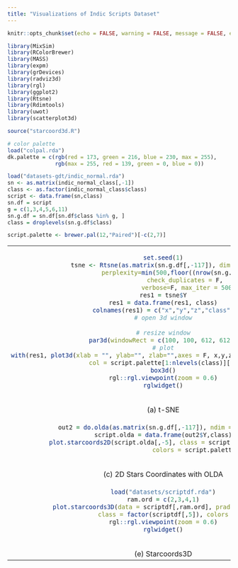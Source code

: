 ```yaml
---
title: "Visualizations of Indic Scripts Dataset"
---
```


<style type="text/css">
.main-container {
  max-width: 1500px;
  margin-left: auto;
  margin-right: auto;
}
</style>


```r
knitr::opts_chunk$set(echo = FALSE, warning = FALSE, message = FALSE, error = FALSE, cache = T)
```

```r
library(MixSim)
library(RColorBrewer)
library(MASS)
library(expm)
library(grDevices)
library(radviz3d)
library(rgl)
library(ggplot2)
library(Rtsne)
library(Rdimtools)
library(uwot)
library(scatterplot3d) 

source("starcoord3d.R")

# color palette
load("colpal.rda")
dk.palette = c(rgb(red = 173, green = 216, blue = 230, max = 255), 
               rgb(max = 255, red = 139, green = 0, blue = 0))

```

```r
load("datasets-gdt/indic_normal.rda")
sn <- as.matrix(indic_normal_class[,-1])
class <- as.factor(indic_normal_class$class)
script <- data.frame(sn,class)
sn.df = script
g = c(1,3,4,5,6,11)
sn.g.df = sn.df[sn.df$class %in% g, ]
class = droplevels(sn.g.df$class)

script.palette <- brewer.pal(12,"Paired")[-c(2,7)]
```

<table width="500" border="0" cellpadding="0">

<tr>

<td align="center" valign="center">
```r
set.seed(1)
tsne <- Rtsne(as.matrix(sn.g.df[,-117]), dims = 3, 
              perplexity=min(500,floor((nrow(sn.g.df)-1)/3)), 
              check_duplicates = F,  
              verbose=F, max_iter = 500)
res1 = tsne$Y
res1 = data.frame(res1, class)
colnames(res1) = c("x","y","z","class")
# open 3d window
 
# resize window
par3d(windowRect = c(100, 100, 612, 612))
# plot
with(res1, plot3d(xlab = "", ylab="", zlab="",axes = F, x,y,z, type="s",size = 0.75,
                  col = script.palette[1:nlevels(class)][as.numeric(class)]))
box3d()
rgl::rgl.viewpoint(zoom = 0.6)
rglwidget()
```
<br />
(a) t-SNE
</td>

<td align="center" valign="center">
```r
set.seed(1)
umap_res <- umap(as.matrix(sn.g.df[,-117]), n_components = 3, y = sn.g.df[,117])
res1 = data.frame(umap_res, class)
colnames(res1) = c("x","y","z","class")
# open 3d window

# resize window
par3d(windowRect = c(100, 100, 612, 612))
# plot
with(res1, plot3d(xlab = "", ylab="", zlab="",axes = F, x,y,z, type="s",size = 0.75,
                  col = script.palette[1:nlevels(class)][as.numeric(class)]))
box3d()
rgl::rgl.viewpoint(zoom = 0.6)
rglwidget()
```
<br />
(b) UMAP
</td>
</tr>

<tr>

<td align="center" valign="center">
```r
out2 = do.olda(as.matrix(sn.g.df[,-117]), ndim = 4, class)
script.olda = data.frame(out2$Y,class)
plot.starcoords2D(script.olda[,-5], class = script.olda$class, 
                  colors = script.palette)
```
<br />
(c) 2D Stars Coordinates with OLDA
</td>

<td align="center" valign="center">
```r
out2 = do.ulda(as.matrix(sn.g.df[,-117]), ndim = 4, class)
script.ulda = data.frame(out2$Y,class)
plot.starcoords2D(script.ulda[,-5], class = script.ulda$class, 
                  colors = script.palette)
```
<br />
(d) 2D Stars Coordinates with ULDA
</td>
</tr>

<tr>

<td align="center" valign="center">
```r
load("datasets/scriptdf.rda")
ram.ord = c(2,3,4,1)
plot.starcoords3D(data = scriptdf[,ram.ord], pradius = 0.06, 
                  class = factor(scriptdf[,5]), colors = script.palette)
rgl::rgl.viewpoint(zoom = 0.6)
rglwidget()
```
<br />
(e) Starcoords3D
</td>
</tr>
</table>

